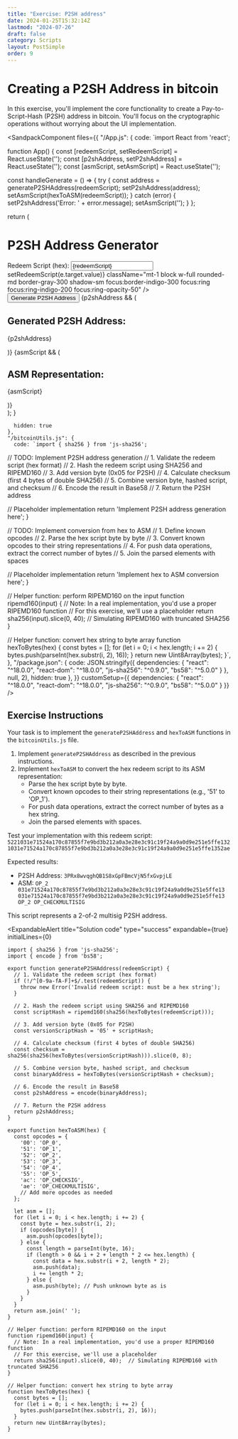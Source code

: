 ```yaml
---
title: "Exercise: P2SH address"
date: 2024-01-25T15:32:14Z
lastmod: "2024-07-26"
draft: false
category: Scripts
layout: PostSimple
order: 9
---
```


# Creating a P2SH Address in bitcoin

In this exercise, you'll implement the core functionality to create a Pay-to-Script-Hash (P2SH) address in bitcoin. You'll focus on the cryptographic operations without worrying about the UI implementation.

<SandpackComponent
  files={{
    "/App.js": {
      code: `import React from 'react';

function App() {
const [redeemScript, setRedeemScript] = React.useState('');
const [p2shAddress, setP2shAddress] = React.useState('');
const [asmScript, setAsmScript] = React.useState('');

const handleGenerate = () => {
try {
const address = generateP2SHAddress(redeemScript);
setP2shAddress(address);
setAsmScript(hexToASM(redeemScript));
} catch (error) {
setP2shAddress('Error: ' + error.message);
setAsmScript('');
}
};

return (

<div className="max-w-md mx-auto mt-10 p-6 bg-gray-100 rounded-lg shadow-lg">
    <h1 className="text-2xl font-bold mb-4">P2SH Address Generator</h1>
    <div className="mb-4">
        <label className="block text-sm font-medium text-gray-700">
            Redeem Script (hex):
        </label>
        <input
            type="text"
            value={redeemScript}
            onChange={(e) => setRedeemScript(e.target.value)}
            className="mt-1 block w-full rounded-md border-gray-300 shadow-sm focus:border-indigo-300 focus:ring focus:ring-indigo-200 focus:ring-opacity-50"
        />
    </div>
    <button
        onClick={handleGenerate}
        className="w-full bg-blue-500 hover:bg-blue-700 text-white font-bold py-2 px-4 rounded"
    >
        Generate P2SH Address
    </button>
    {p2shAddress && (
        <div className="mt-4">
            <h2 className="text-lg font-semibold">Generated P2SH Address:</h2>
            <p className="mt-2 p-2 bg-white rounded border border-gray-300">
                {p2shAddress}
            </p>
        </div>
    )}
    {asmScript && (
        <div className="mt-4">
            <h2 className="text-lg font-semibold">ASM Representation:</h2>
            <p className="mt-2 p-2 bg-white rounded border border-gray-300 whitespace-pre-wrap">
                {asmScript}
            </p>
        </div>
    )}
</div>
); }

      hidden: true
    },
    "/bitcoinUtils.js": {
      code: `import { sha256 } from 'js-sha256';

  // TODO: Implement P2SH address generation
  // 1. Validate the redeem script (hex format)
  // 2. Hash the redeem script using SHA256 and RIPEMD160
  // 3. Add version byte (0x05 for P2SH)
  // 4. Calculate checksum (first 4 bytes of double SHA256)
  // 5. Combine version byte, hashed script, and checksum
  // 6. Encode the result in Base58
  // 7. Return the P2SH address

// Placeholder implementation
return 'Implement P2SH address generation here';
}

  // TODO: Implement conversion from hex to ASM
  // 1. Define known opcodes
  // 2. Parse the hex script byte by byte
  // 3. Convert known opcodes to their string representations
  // 4. For push data operations, extract the correct number of bytes
  // 5. Join the parsed elements with spaces

// Placeholder implementation
return 'Implement hex to ASM conversion here';
}

// Helper function: perform RIPEMD160 on the input
function ripemd160(input) {
// Note: In a real implementation, you'd use a proper RIPEMD160 function
// For this exercise, we'll use a placeholder
return sha256(input).slice(0, 40); // Simulating RIPEMD160 with truncated SHA256
}

// Helper function: convert hex string to byte array
function hexToBytes(hex) {
const bytes = [];
for (let i = 0; i < hex.length; i += 2) {
bytes.push(parseInt(hex.substr(i, 2), 16));
}
return new Uint8Array(bytes);
}`,
},
"/package.json": {
code: JSON.stringify({
dependencies: {
"react": "^18.0.0",
"react-dom": "^18.0.0",
"js-sha256": "^0.9.0",
"bs58": "^5.0.0"
}
}, null, 2),
hidden: true
},
}}
customSetup={{
    dependencies: {
      "react": "^18.0.0",
      "react-dom": "^18.0.0",
      "js-sha256": "^0.9.0",
      "bs58": "^5.0.0"
    }
  }}
/>

## Exercise Instructions

Your task is to implement the `generateP2SHAddress` and `hexToASM` functions in the `bitcoinUtils.js` file.

1. Implement `generateP2SHAddress` as described in the previous instructions.
2. Implement `hexToASM` to convert the hex redeem script to its ASM representation:
    - Parse the hex script byte by byte.
    - Convert known opcodes to their string representations (e.g., '51' to 'OP_1').
    - For push data operations, extract the correct number of bytes as a hex string.
    - Join the parsed elements with spaces.

Test your implementation with this redeem script: `5221031e71524a170c87855f7e9bd3b212a0a3e28e3c91c19f24a9a0d9e251e5ffe1321031e71524a170c87855f7e9bd3b212a0a3e28e3c91c19f24a9a0d9e251e5ffe1352ae`

Expected results:

-   P2SH Address: `3PRx8wvqghQB1S8xGpFBmcVjN5fxGvpjLE`
-   ASM: `OP_2 031e71524a170c87855f7e9bd3b212a0a3e28e3c91c19f24a9a0d9e251e5ffe13 031e71524a170c87855f7e9bd3b212a0a3e28e3c91c19f24a9a0d9e251e5ffe13 OP_2 OP_CHECKMULTISIG`

This script represents a 2-of-2 multisig P2SH address.

<ExpandableAlert
  title="Solution code"
  type="success"
  expandable={true}
  initialLines={0}

>

```
import { sha256 } from 'js-sha256';
import { encode } from 'bs58';

export function generateP2SHAddress(redeemScript) {
  // 1. Validate the redeem script (hex format)
  if (!/^[0-9a-fA-F]+$/.test(redeemScript)) {
    throw new Error('Invalid redeem script: must be a hex string');
  }

  // 2. Hash the redeem script using SHA256 and RIPEMD160
  const scriptHash = ripemd160(sha256(hexToBytes(redeemScript)));

  // 3. Add version byte (0x05 for P2SH)
  const versionScriptHash = '05' + scriptHash;

  // 4. Calculate checksum (first 4 bytes of double SHA256)
  const checksum = sha256(sha256(hexToBytes(versionScriptHash))).slice(0, 8);

  // 5. Combine version byte, hashed script, and checksum
  const binaryAddress = hexToBytes(versionScriptHash + checksum);

  // 6. Encode the result in Base58
  const p2shAddress = encode(binaryAddress);

  // 7. Return the P2SH address
  return p2shAddress;
}

export function hexToASM(hex) {
  const opcodes = {
    '00': 'OP_0',
    '51': 'OP_1',
    '52': 'OP_2',
    '53': 'OP_3',
    '54': 'OP_4',
    '55': 'OP_5',
    'ac': 'OP_CHECKSIG',
    'ae': 'OP_CHECKMULTISIG',
    // Add more opcodes as needed
  };

  let asm = [];
  for (let i = 0; i < hex.length; i += 2) {
    const byte = hex.substr(i, 2);
    if (opcodes[byte]) {
      asm.push(opcodes[byte]);
    } else {
      const length = parseInt(byte, 16);
      if (length > 0 && i + 2 + length * 2 <= hex.length) {
        const data = hex.substr(i + 2, length * 2);
        asm.push(data);
        i += length * 2;
      } else {
        asm.push(byte); // Push unknown byte as is
      }
    }
  }
  return asm.join(' ');
}

// Helper function: perform RIPEMD160 on the input
function ripemd160(input) {
  // Note: In a real implementation, you'd use a proper RIPEMD160 function
  // For this exercise, we'll use a placeholder
  return sha256(input).slice(0, 40);  // Simulating RIPEMD160 with truncated SHA256
}

// Helper function: convert hex string to byte array
function hexToBytes(hex) {
  const bytes = [];
  for (let i = 0; i < hex.length; i += 2) {
    bytes.push(parseInt(hex.substr(i, 2), 16));
  }
  return new Uint8Array(bytes);
}
```

</ExpandableAlert>
